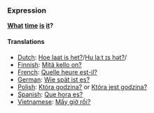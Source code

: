 ===Expression===
'''[[what|What]] [[time]] [[is]] [[it]]?'''

====Translations====
*[[Dutch]]: [[Hoe laat is het?]]/[[media:Hoe_laat_is_het.ogg|Hu laːt ɪs hət?]]/
*[[Finnish]]: [[Mitä kello on?]]
*[[French]]: [[Quelle heure est-il?]]
*[[German]]: [[Wie spät ist es?]]
*[[Polish]]: [[Która godzina?]] or [[Która jest godzina?]]
*[[Spanish]]: [[Que hora es?]]
*[[Vietnamese]]: [[Mấy giờ rồi?]]